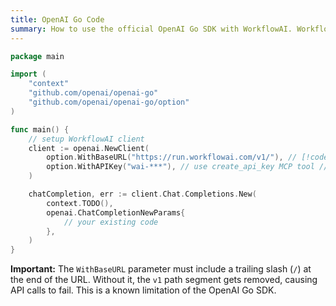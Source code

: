 ```yaml
---
title: OpenAI Go Code
summary: How to use the official OpenAI Go SDK with WorkflowAI. WorkflowAI exposes a compatible OpenAI API endpoint. The only changes you need to make are updating the base URL and API key.
---
```


```go
package main

import (
	"context"
	"github.com/openai/openai-go"
	"github.com/openai/openai-go/option"
)

func main() {
	// setup WorkflowAI client
	client := openai.NewClient(
		option.WithBaseURL("https://run.workflowai.com/v1/"), // [!code highlight]
		option.WithAPIKey("wai-***"), // use create_api_key MCP tool // [!code highlight]
	)

	chatCompletion, err := client.Chat.Completions.New(
		context.TODO(),
		openai.ChatCompletionNewParams{
			// your existing code
		},
	)
}
```

**Important:** The `WithBaseURL` parameter must include a trailing slash (`/`) at the end of the URL. Without it, the `v1` path segment gets removed, causing API calls to fail. This is a known limitation of the OpenAI Go SDK.